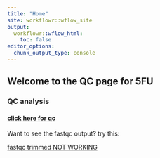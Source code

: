 ```yaml
---
title: "Home"
site: workflowr::wflow_site
output:
  workflowr::wflow_html:
    toc: false
editor_options:
  chunk_output_type: console
---
```


## Welcome to the QC page for 5FU

### QC analysis  
#### [click here for qc](https://reneeisnowhere.github.io/5FU_project/QC_seq_analysis.html)

Want to see the fastqc output?  try this:

[fastqc trimmed NOT WORKING]()

